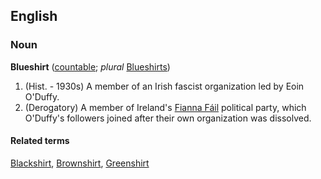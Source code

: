 ==English==
===Noun===
'''Blueshirt''' ([[countable]]; ''plural'' [[Blueshirts]])

#(Hist. - 1930s) A member of an Irish fascist organization led by Eoin O'Duffy.
#(Derogatory) A member of Ireland's [[Fianna Fáil]] political party, which O'Duffy's followers joined after their own organization was dissolved.

====Related terms====
[[Blackshirt]], [[Brownshirt]], [[Greenshirt]]